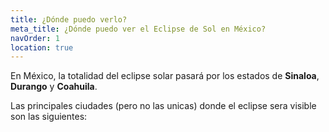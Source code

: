 ```yaml
---
title: ¿Dónde puedo verlo?
meta_title: ¿Dónde puedo ver el Eclipse de Sol en México?
navOrder: 1
location: true
---
```



En México, la totalidad del eclipse solar pasará por los estados de **Sinaloa**, **Durango** y **Coahuila**.

Las principales ciudades (pero no las unicas) donde el eclipse sera visible son las siguientes:

<StatesSummary />
